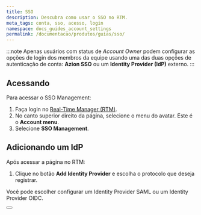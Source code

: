 ```yaml
---
title: SSO
description: Descubra como usar o SSO no RTM.
meta_tags: conta, sso, acesso, login
namespace: docs_guides_account_settings
permalink: /documentacao/produtos/guias/sso/
---
```



:::note
Apenas usuários com status de *Account Owner* podem configurar as opções de login dos membros da equipe usando uma das duas opções de autenticação de conta: **Azion SSO** ou um **Identity Provider (IdP)** externo.
:::

## Acessando

Para acessar o SSO Management:

1. Faça login no [Real-Time Manager (RTM)](https://manager.azion.com/).
2. No canto superior direito da página, selecione o menu do avatar. Este é o **Account menu**.
3. Selecione **SSO Management**.

## Adicionando um IdP

Após acessar a página no RTM:

1. Clique no botão **Add Identity Provider** e escolha o protocolo que deseja registrar.

Você pode escolher configurar um Identity Provider SAML ou um Identity Provider OIDC.

<Button href="/pt-br/documentacao/produtos/guias/#contas" text="guias de provedores de identidade"></Button>
